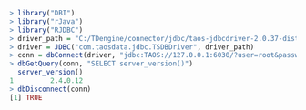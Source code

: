 ```r
> library("DBI")
> library("rJava")
> library("RJDBC")
> driver_path = "C:/TDengine/connector/jdbc/taos-jdbcdriver-2.0.37-dist.jar"
> driver = JDBC("com.taosdata.jdbc.TSDBDriver", driver_path)
> conn = dbConnect(driver, "jdbc:TAOS://127.0.0.1:6030/?user=root&password=taosdata")
> dbGetQuery(conn, "SELECT server_version()")
  server_version()
1         2.4.0.12
> dbDisconnect(conn)
[1] TRUE
```